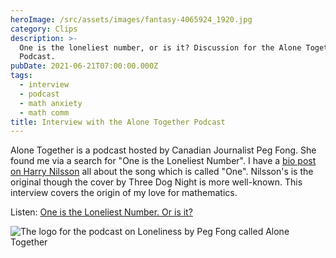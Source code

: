 ```yaml
---
heroImage: /src/assets/images/fantasy-4065924_1920.jpg
category: Clips
description: >-
  One is the loneliest number, or is it? Discussion for the Alone Together
  Podcast.
pubDate: 2021-06-21T07:00:00.000Z
tags:
  - interview
  - podcast
  - math anxiety
  - math comm
title: Interview with the Alone Together Podcast
---
```


Alone Together is a podcast hosted by Canadian Journalist Peg Fong. She found me via a search for "One is the Loneliest Number". I have a [bio post on Harry Nilsson](https://beautyofmathematics.com/one-harry-nilsson/ 'Article on Beauty of Mathematics discussing the song One and the legacy of Harry Nilsson') all about the song which is called "One". Nilsson's is the original though the cover by Three Dog Night is more well-known. This interview covers the origin of my love for mathematics.

Listen: [One is the Loneliest Number. Or is it?](https://podcasts.apple.com/us/podcast/one-is-the-loneliest-number-or-is-it/id1547298340?i=1000524569087 'A podcast exploring loneliness and in this episode covering mathematics ')

![The logo for the podcast on Loneliness by Peg Fong called Alone Together](../../assets/images/alone-together-logo.jpg 'Used with permission.')
